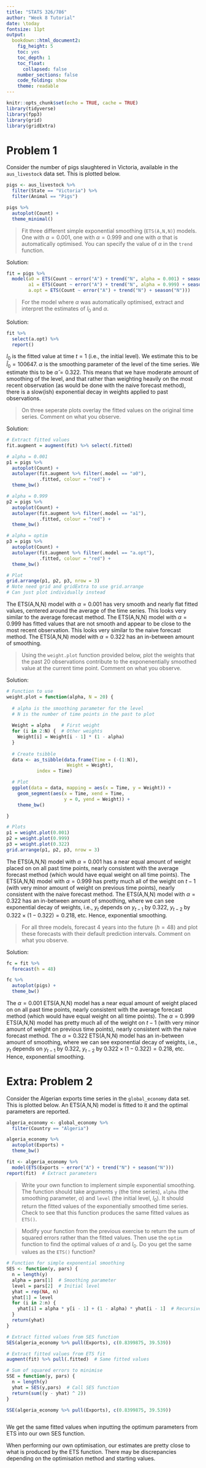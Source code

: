 ```yaml
---
title: "STATS 326/786"
author: "Week 8 Tutorial"
date: \today
fontsize: 11pt
output:
  bookdown::html_document2:
    fig_height: 5
    toc: yes
    toc_depth: 1
    toc_float:
      collapsed: false
    number_sections: false
    code_folding: show
    theme: readable
---
```


```r
knitr::opts_chunk$set(echo = TRUE, cache = TRUE)
library(tidyverse)
library(fpp3)
library(grid)
library(gridExtra)
```


# Problem 1

Consider the number of pigs slaughtered in Victoria, available in the `aus_livestock` data set.  This is plotted below.

```r
pigs <- aus_livestock %>%
  filter(State == "Victoria") %>%
  filter(Animal == "Pigs")

pigs %>% 
  autoplot(Count) + 
  theme_minimal()
```


> Fit three different simple exponential smoothing (`ETS(A,N,N)`) models.  One with $\alpha = 0.001$, one with $\alpha = 0.999$ and one with $\alpha$ that is automatically optimised.  You can specify the value of $\alpha$ in the `trend` function.  

Solution:

```r
fit = pigs %>%
  model(a0 = ETS(Count ~ error("A") + trend("N", alpha = 0.001) + season("N")),
        a1 = ETS(Count ~ error("A") + trend("N", alpha = 0.999) + season("N")),
        a.opt = ETS(Count ~ error("A") + trend("N") + season("N")))
```

> For the model where $\alpha$ was automatically optimised, extract and interpret the estimates of $l_0$ and $\alpha$.  

Solution:

```r
fit %>%
  select(a.opt) %>%
  report()
```

$l_0$ is the fitted value at time $t = 1$ (i.e., the initial level).  We estimate this to be $\hat{l}_0 = 100647$.  $\alpha$ is the smoothing parameter of the level of the time series.  We estimate this to be $\hat{\alpha} = 0.322$.  This means that we have moderate amount of smoothing of the level, and that rather than weighting heavily on the most recent observation (as would be done with the naive forecast method), there is a slow(ish) exponential decay in weights applied to past observations.


> On three seperate plots overlay the fitted values on the original time series.  Comment on what you observe.  

Solution:

```r
# Extract fitted values
fit.augment = augment(fit) %>% select(.fitted)

# alpha = 0.001
p1 = pigs %>%
  autoplot(Count) +
  autolayer(fit.augment %>% filter(.model == "a0"), 
            .fitted, colour = "red") + 
  theme_bw()

# alpha = 0.999
p2 = pigs %>%
  autoplot(Count) +
  autolayer(fit.augment %>% filter(.model == "a1"), 
            .fitted, colour = "red") + 
  theme_bw()

# alpha = optim
p3 = pigs %>%
  autoplot(Count) +
  autolayer(fit.augment %>% filter(.model == "a.opt"),
            .fitted, colour = "red") + 
  theme_bw()

# Plot 
grid.arrange(p1, p2, p3, nrow = 3)
# Note need grid and gridExtra to use grid.arrange
# Can just plot individually instead
```

The ETS(A,N,N) model with $\alpha = 0.001$ has very smooth and nearly flat fitted values, centered around the average of the time series.  This looks very similar to the average forecast method.  The ETS(A,N,N) model with $\alpha = 0.999$ has fitted values that are not smooth and appear to be close to the most recent observation.  This looks very similar to the naive forecast method.  The ETS(A,N,N) model with $\alpha = 0.322$ has an in-between amount of smoothing.  


> Using the `weight.plot` function provided below, plot the weights that the past 20 observations contribute to the exponenentially smoothed value at the current time point.  Comment on what you observe. 

Solution:

```r

# Function to use
weight.plot = function(alpha, N = 20) {
  
  # alpha is the smoothing parameter for the level
  # N is the number of time points in the past to plot
  
  Weight = alpha    # First weight
  for (i in 2:N) {  # Other weights
    Weight[i] = Weight[i - 1] * (1 - alpha)  
  }
  
  # Create tsibble
  data <- as_tsibble(data.frame(Time = (-(1:N)),
                      Weight = Weight), 
           index = Time)

  # Plot
  ggplot(data = data, mapping = aes(x = Time, y = Weight)) +
    geom_segment(aes(x = Time, xend = Time,
                     y = 0, yend = Weight)) +
    theme_bw()

}

# Plots
p1 = weight.plot(0.001)
p2 = weight.plot(0.999)
p3 = weight.plot(0.322)
grid.arrange(p1, p2, p3, nrow = 3)

```

The ETS(A,N,N) model with $\alpha = 0.001$ has a near equal amount of weight placed on on all past time points, nearly consistent with the average forecast method (which would have equal weight on all time points). The ETS(A,N,N) model with $\alpha = 0.999$ has pretty much all of the weight on $t - 1$ (with very minor amount of weight on previous time points), nearly consistent with the naive forecast method.  The ETS(A,N,N) model with $\alpha = 0.322$ has an in-between amount of smoothing, where we can see exponential decay of weights, i.e., $y_t$ depends on $y_{t-1}$ by 0.322, $y_{t-2}$ by $0.322\times(1-0.322) = 0.218$, etc.  Hence, exponential smoothing.  


> For all three models, forecast 4 years into the future ($h = 48$) and plot these forecasts with their default prediction intervals. Comment on what you observe.

Solution:

```r
fc = fit %>%
  forecast(h = 48)

fc %>% 
  autoplot(pigs) + 
  theme_bw()
```

The $\alpha = 0.001$ ETS(A,N,N) model has a near equal amount of weight placed on on all past time points, nearly consistent with the average forecast method (which would have equal weight on all time points). The $\alpha = 0.999$ ETS(A,N,N) model has pretty much all of the weight on $t - 1$ (with very minor amount of weight on previous time points), nearly consistent with the naive forecast method.  The $\alpha = 0.322$ ETS(A,N,N) model has an in-between amount of smoothing, where we can see exponential decay of weights, i.e., $y_t$ depends on $y_{t-1}$ by 0.322, $y_{t-2}$ by $0.322\times(1-0.322) = 0.218$, etc.  Hence, exponential smoothing. 
 


# Extra: Problem 2

Consider the Algerian exports time series in the `global_economy` data set.  This is plotted below.  An ETS(A,N,N) model is fitted to it and the optimal parameters are reported.  

```r
algeria_economy <- global_economy %>%
  filter(Country == "Algeria") 

algeria_economy %>%
  autoplot(Exports) +
  theme_bw()

fit <- algeria_economy %>%
  model(ETS(Exports ~ error("A") + trend("N") + season("N")))
report(fit)  # Extract parameters
```


> Write your own function to implement simple exponential smoothing. The function should take arguments `y` (the time series), `alpha` (the smoothing parameter, $\alpha$) and `level` (the initial level, $l_0$). It should return the fitted values of the exponentially smoothed time series. Check to see that this function produces the same fitted values as `ETS()`.

> Modify your function from the previous exercise to return the sum of squared errors rather than the fitted values. Then use the `optim` function to find the optimal values of $\alpha$ and $l_0$. Do you get the same values as the `ETS()` function?

```r
# Function for simple exponential smoothing
SES <- function(y, pars) {
  n = length(y)
  alpha = pars[1]  # Smoothing parameter
  level = pars[2]  # Initial level
  yhat = rep(NA, n)  
  yhat[1] = level    
  for (i in 2:n) {  
    yhat[i] = alpha * y[i - 1] + (1 - alpha) * yhat[i - 1]  # Recursive formula
  }
  return(yhat)
}

# Extract fitted values from SES function
SES(algeria_economy %>% pull(Exports), c(0.8399875, 39.539))

# Extract fitted values from ETS fit
augment(fit) %>% pull(.fitted)  # Same fitted values

# Sum of squared errors to minimise
SSE = function(y, pars) {
  n = length(y)
  yhat = SES(y,pars)  # Call SES function
  return(sum((y - yhat) ^ 2))
}

SSE(algeria_economy %>% pull(Exports), c(0.8399875, 39.539))



```

We get the same fitted values when inputting the optimum parameters from ETS into our own SES function.

When performing our own optimisation, our estimates are pretty close to what is produced by the ETS function.  There may be discrepancies depending on the optimisation method and starting values.  
